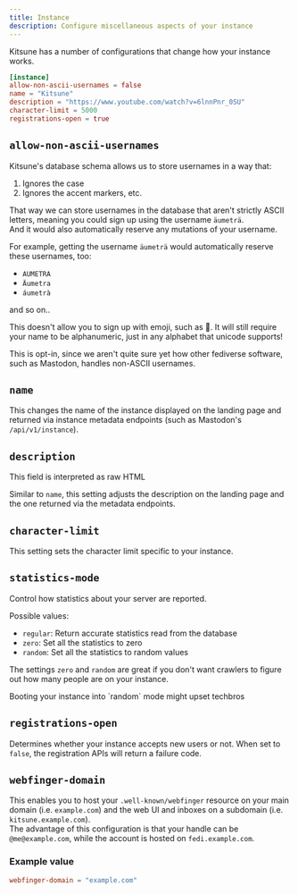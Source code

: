 ```yaml
---
title: Instance
description: Configure miscellaneous aspects of your instance
---
```



Kitsune has a number of configurations that change how your instance works.

```toml
[instance]
allow-non-ascii-usernames = false
name = "Kitsune"
description = "https://www.youtube.com/watch?v=6lnnPnr_0SU"
character-limit = 5000
registrations-open = true
```

## `allow-non-ascii-usernames`

Kitsune's database schema allows us to store usernames in a way that:

1. Ignores the case
2. Ignores the accent markers, etc.

That way we can store usernames in the database that aren't strictly ASCII letters, meaning you could sign up using the username `äumeträ`.  
And it would also automatically reserve any mutations of your username.

For example, getting the username `äumeträ` would automatically reserve these usernames, too:

- `AUMETRA`
- `Äumetra`
- `áumetrà`

and so on..

<Aside>
  This doesn't allow you to sign up with emoji, such as 🎈. It will still
  require your name to be alphanumeric, just in any alphabet that unicode
  supports!
</Aside>

This is opt-in, since we aren't quite sure yet how other fediverse software, such as Mastodon, handles non-ASCII usernames.

## `name`

This changes the name of the instance displayed on the landing page and returned via instance metadata endpoints (such as Mastodon's `/api/v1/instance`).

## `description`

<Aside type="tip">This field is interpreted as raw HTML</Aside>

Similar to `name`, this setting adjusts the description on the landing page and the one returned via the metadata endpoints.

## `character-limit`

This setting sets the character limit specific to your instance.

## `statistics-mode`

Control how statistics about your server are reported.

Possible values:

- `regular`: Return accurate statistics read from the database
- `zero`: Set all the statistics to zero
- `random`: Set all the statistics to random values

The settings `zero` and `random` are great if you don't want crawlers to figure out how many people are on your instance.

<Aside type="caution">
  Booting your instance into `random` mode might upset techbros
</Aside>

## `registrations-open`

Determines whether your instance accepts new users or not. When set to `false`, the registration APIs will return a failure code.

## `webfinger-domain`

This enables you to host your `.well-known/webfinger` resource on your main domain (i.e. `example.com`) and the web UI and inboxes on a subdomain (i.e. `kitsune.example.com`).  
The advantage of this configuration is that your handle can be `@me@example.com`, while the account is hosted on `fedi.example.com`.

### Example value

```toml
webfinger-domain = "example.com"
```
